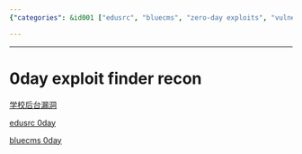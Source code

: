 ```yaml
---
{"categories": &id001 ["edusrc", "bluecms", "zero-day exploits", "vulnerabilities", "school management systems", "security issues"], "category": "Security", "date": "2022-11-29 23:15:03", "description": "A list of potential zero-day exploits and vulnerabilities in school management systems, including links to resources for understanding and mitigating the 'edusrc 0day' and 'bluecms 0day' issues.", "tags": *id001, "title": "Discovering Zero-Day Exploits And Vulnerabilities In School Management Systems"}

---
```


------

# 0day exploit finder recon

[学校后台漏洞](https://baijiahao.baidu.com/s?id=1707131222599879140&wfr=spider&for=pc&searchword=怎么挖0day)

[edusrc 0day](https://blog.csdn.net/weixin_50464560/article/details/116419318)

[bluecms 0day](https://blog.csdn.net/G208_522/article/details/123507319)


